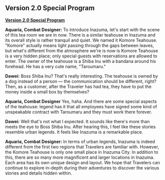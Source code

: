 {{RegionTabs}}
==Version 2.0 Special Program==
'''[https://youtu.be/l8YXe7EkmoU Version 2.0 Special Program]'''

'''Aquaria, Combat Designer:''' To introduce Inazuma, let's start with the scene of this tea room we are in now. There is a similar teahouse in Inazuma and its overall style is rather tranquil and quiet. We named it Komore Teahouse. "Komore" actually means light passing through the gaps between leaves, but what's different from the atmosphere we're is now is Komore Teahouse is a very hidden place; only special guests with reservations are allowed to enter. The owner of the teahouse is a Shiba Inu with a bandana around his forehead. He has a very cute name, "Taroumaru."

'''Dawei:''' Boss Shiba Inu? That's really interesting. The teahouse is owned by a dog instead of a person &mdash; the communication should be different, right? Then, as a customer, after the Traveler has had tea, they have to put the money inside a small box by themselves?

'''Aquaria, Combat Designer''' Yes, haha. And there are some special aspects of the teahouse: legend has it that all employees have signed some kind of unspeakable contract with Taroumaru and they must work there forever.

'''Dawei:''' Well that's not what I expected. It sounds like there's more than meets the eye to Boss Shiba Inu. After hearing this, I feel like these stories resemble urban legends. It feels like Inazuma is a remarkable place.

'''Aquaria, Combat Designer:''' In terms of urban legends, Inazuma is indeed different from the first two regions that Travelers are familiar with. However, the Komore Teahouse is only one small place in Inazuma City. In addition to this, there are so many more magnificent and larger locations in Inazuma. Each area has its own unique design and layout. We hope that Travelers can continue to explore in-depth during their adventures to discover the various stories and details hidden within.